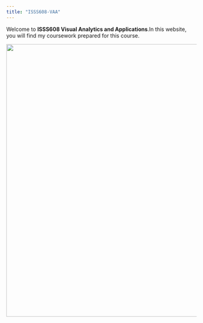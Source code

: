 ```yaml
---
title: "ISSS608-VAA"
---
```


Welcome to **ISSS608 Visual Analytics and Applications**.In this website, you will find my coursework prepared for this course.

![](ChatGPT%20Image%20.png){width="721"}
